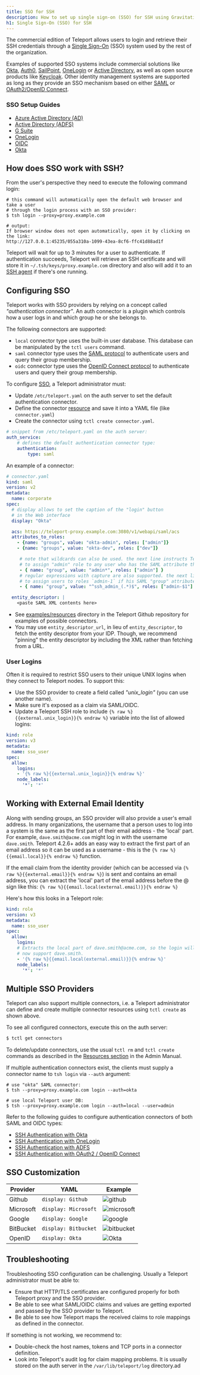 ```yaml
---
title: SSO for SSH
description: How to set up single sign-on (SSO) for SSH using Gravitational Teleport
h1: Single Sign-On (SSO) for SSH
---
```


The commercial edition of Teleport allows users to login and retrieve their SSH
credentials through a [Single Sign-On](https://en.wikipedia.org/wiki/Single_sign-on)
(SSO) system used by the rest of the organization.

Examples of supported SSO systems include commercial solutions like [Okta](https://www.okta.com),
[Auth0](https://auth0.com/), [SailPoint](https://www.sailpoint.com/),
[OneLogin](https://www.onelogin.com/) or [Active Directory](https://en.wikipedia.org/wiki/Active_Directory_Federation_Services), as well as open source products like [Keycloak](http://www.keycloak.org).
Other identity management systems are supported as long as they provide an
SSO mechanism based on either [SAML](https://en.wikipedia.org/wiki/Security_Assertion_Markup_Language)
or [OAuth2/OpenID Connect](https://en.wikipedia.org/wiki/OpenID_Connect).

### SSO Setup Guides

- [Azure Active Directory (AD)](ssh-azuread.mdx)
- [Active Directory (ADFS)](ssh-adfs.mdx)
- [G Suite](ssh-gsuite.mdx)
- [OneLogin](ssh-one-login.mdx)
- [OIDC](oidc.mdx)
- [Okta](ssh-okta.mdx)

## How does SSO work with SSH?

From the user's perspective they need to execute the following command login:

```bsh
# this command will automatically open the default web browser and take a user
# through the login process with an SSO provider:
$ tsh login --proxy=proxy.example.com

# output:
If browser window does not open automatically, open it by clicking on the link:
http://127.0.0.1:45235/055a310a-1099-43ea-8cf6-ffc41d88ad1f
```

Teleport will wait for up to 3 minutes for a user to authenticate. If authentication
succeeds, Teleport will retrieve an SSH certificate and will store it in
`~/.tsh/keys/proxy.example.com` directory and also will add it to an
[SSH agent](https://en.wikipedia.org/wiki/Ssh-agent) if there's one running.


## Configuring SSO

Teleport works with SSO providers by relying on a concept called
_"authentication connector"_. An auth connector is a plugin which controls how
a user logs in and which group he or she belongs to.

The following connectors are supported:

* `local` connector type uses the built-in user database. This database can be
  manipulated by the `tctl users` command.
* `saml` connector type uses the [SAML protocol](https://en.wikipedia.org/wiki/Security_Assertion_Markup_Language)
  to authenticate users and query their group membership.
* `oidc` connector type uses the [OpenID Connect protocol](https://en.wikipedia.org/wiki/OpenID_Connect)
  to authenticate users and query their group membership.

To configure [SSO](https://en.wikipedia.org/wiki/Single_sign-on), a Teleport administrator must:

* Update `/etc/teleport.yaml` on the auth server to set the default
  authentication connector.
* Define the connector [resource](../../admin-guide.mdx#resources) and save it into
  a YAML file (like `connector.yaml`)
* Create the connector using `tctl create connector.yaml`.

```yaml
# snippet from /etc/teleport.yaml on the auth server:
auth_service:
    # defines the default authentication connector type:
    authentication:
        type: saml
```

An example of a connector:

```yaml
# connector.yaml
kind: saml
version: v2
metadata:
  name: corporate
spec:
  # display allows to set the caption of the "login" button
  # in the Web interface
  display: "Okta"

  acs: https://teleport-proxy.example.com:3080/v1/webapi/saml/acs
  attributes_to_roles:
    - {name: "groups", value: "okta-admin", roles: ["admin"]}
    - {name: "groups", value: "okta-dev", roles: ["dev"]}

     # note that wildcards can also be used. the next line instructs Teleport
     # to assign "admin" role to any user who has the SAML attribute that begins with "admin":
     - { name: "group", value: "admin*", roles: ["admin"] }
     # regular expressions with capture are also supported. the next line instructs Teleport
     # to assign users to roles `admin-1` if his SAML "group" attribute equals 'ssh_admin_1':
     - { name: "group", value: "^ssh_admin_(.*)$", roles: ["admin-$1"] }

  entity_descriptor: |
    <paste SAML XML contents here>
```

* See [examples/resources](https://github.com/gravitational/teleport/tree/master/examples/resources)
  directory in the Teleport Github repository for examples of possible connectors.
* You may use `entity_descriptor_url`, in lieu of `entity_descriptor`, to fetch the entity descriptor from
your IDP. Though, we recommend "pinning" the entity descriptor by including the XML rather than fetching from a URL.

### User Logins

Often it is required to restrict SSO users to their unique UNIX logins when they
connect to Teleport nodes. To support this:

* Use the SSO provider to create a field called _"unix_login"_ (you can use another name).
* Make sure it's exposed as a claim via SAML/OIDC.
* Update a Teleport SSH role to include `{% raw %}{{external.unix_login}}{% endraw %}` variable into the list of allowed logins:

```yaml
kind: role
version: v3
metadata:
  name: sso_user
spec:
  allow:
    logins:
    - '{% raw %}{{external.unix_login}}{% endraw %}'
    node_labels:
      '*': '*'
```

## Working with External Email Identity

Along with sending groups, an SSO provider will also provide a user's email address.
In many organizations, the username that a person uses to log into a system is the
same as the first part of their email address - the 'local' part. For example, `dave.smith@acme.com` might log in with the username `dave.smith`. Teleport 4.2.6+ adds an easy way to
extract the first part of an email address so it can be used as a username - this
is the `{% raw %}{{email.local}}{% endraw %}` function.

If the email claim from the identity provider (which can be accessed via `{% raw %}{{external.email}}{% endraw %}`) is sent and contains an email address, you can extract the 'local' part of the email address before the @ sign like this: `{% raw %}{{email.local(external.email)}}{% endraw %}`

Here's how this looks in a Teleport role:

```yaml
kind: role
version: v3
metadata:
  name: sso_user
spec:
  allow:
    logins:
    # Extracts the local part of dave.smith@acme.com, so the login will
    # now support dave.smith.
    - '{% raw %}{{email.local(external.email)}}{% endraw %}'
    node_labels:
      '*': '*'
```
## Multiple SSO Providers

Teleport can also support multiple connectors, i.e. a Teleport administrator
can define and create multiple connector resources using `tctl create` as shown above.

To see all configured connectors, execute this on the auth server:

```bash
$ tctl get connectors
```

To delete/update connectors, use the usual `tctl rm` and `tctl create` commands
as described in the [Resources section](../../admin-guide.mdx#resources) in the Admin Manual.

If multiple authentication connectors exist, the clients must supply a
connector name to `tsh login` via `--auth` argument:

```bsh
# use "okta" SAML connector:
$ tsh --proxy=proxy.example.com login --auth=okta

# use local Teleport user DB:
$ tsh --proxy=proxy.example.com login --auth=local --user=admin
```

Refer to the following guides to configure authentication connectors of both
SAML and OIDC types:

* [SSH Authentication with Okta](ssh-okta.mdx)
* [SSH Authentication with OneLogin](ssh-one-login.mdx)
* [SSH Authentication with ADFS](ssh-adfs.mdx)
* [SSH Authentication with OAuth2 / OpenID Connect](oidc.mdx)

## SSO Customization

| Provider | YAML | Example |
|----------|------|---------|
| Github |`display: Github`|![github](../../../img/teleport-sso/github.png)|
| Microsoft |`display: Microsoft`|![microsoft](../../../img/teleport-sso/microsoft.png)|
| Google |`display: Google`|![google](../../../img/teleport-sso/google.png)|
| BitBucket | `display: Bitbucket` | ![bitbucket](../../../img/teleport-sso/bitbucket.png)|
| OpenID | `display: Okta` | ![Okta](../../../img/teleport-sso/openId.png)|

## Troubleshooting

Troubleshooting SSO configuration can be challenging. Usually a Teleport administrator
must be able to:

* Ensure that HTTP/TLS certificates are configured properly for both Teleport
  proxy and the SSO provider.
* Be able to see what SAML/OIDC claims and values are getting exported and passed
  by the SSO provider to Teleport.
* Be able to see how Teleport maps the received claims to role mappings as defined
  in the connector.

If something is not working, we recommend to:

* Double-check the host names, tokens and TCP ports in a connector definition.
* Look into Teleport's audit log for claim mapping problems. It is usually stored on the
  auth server in the `/var/lib/teleport/log` directory.ad
